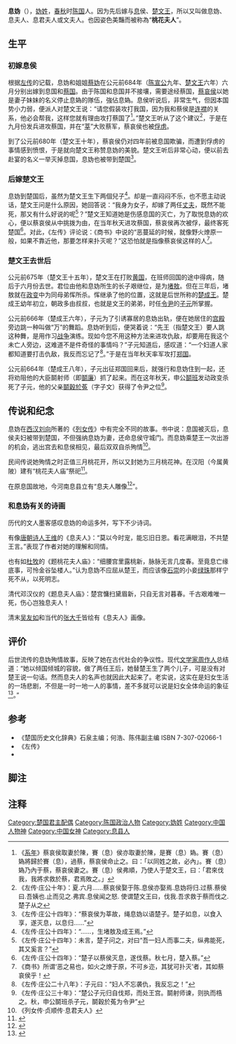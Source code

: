 {{東亞女性歷史人物
|名稱=息妫
|身份=
|畫像==[[File:Lady_Xi.jpg|200px]]
|說明=《百美新咏图传》
|姓=妫
|名=
|姓名=
|字=
|其他名號=桃花夫人
|出生地=陈国
|父親=
|母親=
|姊妹=蔡妫
|夫=息侯、楚文王
|子=堵敖、楚成王
|注釋=}}

'''息妫'''{{noteTag|1= 拼音：guī}}（{{bd|？||？|catIdx=G妫}}），[[妫姓|妫姓]]，[[春秋时期|春秋]]时[[陈国|陈国]]人。因为先后嫁与[[息国|息]]侯、[[楚文王|楚文王]]，所以又叫做息妫、息夫人、息君夫人或文夫人。也因姿色美豔而被称為“'''桃花夫人'''”。

== 生平 ==
=== 初嫁息侯 ===
根据[[左传|左传]]的记载，息妫和姐姐[[蔡妫|蔡妫]]在公元前684年（[[陈宣公|陈宣公]]九年、[[楚文王|楚文王]]六年）六月分别出嫁到息国和[[蔡国|蔡国]]。由于陈国和息国并不接壤，需要途经蔡国，[[蔡哀侯|蔡哀侯]]以她是妻子妹妹的名义停止息媯的隊伍，強佔息媯。息侯听说后，非常生气，但因本国势小力弱，便派人对楚文王说：“请您假装攻打我国，因为我和蔡侯是[[连襟|连襟]]的关系，他必会帮我，这样您就有理由攻打蔡国了<ref>《[[系年|系年]]》蔡哀侯取妻於陳，賽（息）侯亦取妻於陳，是賽（息）媯。賽（息）媯將歸於賽（息），過蔡，蔡哀侯命止之。曰：「以同姓之故，必內」。賽（息）媯乃內于蔡，蔡哀侯妻之。賽（息）侯弗順，乃使人于楚文王，曰：「君來伐我，我將求救於蔡，君焉敗之。」</ref>。”楚文王听从了这个建议<ref>《左传·庄公十年》：夏.六月……蔡哀侯娶于陈.息侯亦娶焉.息妫将归.过蔡.蔡侯曰.吾姨也.止而见之.弗宾.息侯闻之怒. 使谓楚文王曰，伐我.吾求救于蔡而伐之.楚子从之</ref>，于是在九月份发兵进攻蔡国，并在“[[莘|莘]]”大败蔡军，蔡哀侯也被[[俘虏|俘虏]]。

到了公元前680年（楚文王十年），蔡哀侯仍对四年前被息国欺骗，而遭到俘虏的事情感到愤恨，于是就向楚文王称赞息妫的美貌。楚文王听后非常心动，便以前去赴宴的名义一举灭掉息国，息妫也被带到楚国<ref>《左传·庄公十四年》：“蔡哀侯为莘故，绳息妫以语楚子。楚子如息，以食入享，遂灭息，以息归……”</ref>。

=== 后嫁楚文王 ===
息妫到楚国后，虽然为楚文王生下两個兒子<ref>《左传·庄公十四年》：“……，生堵敖及成王焉。”</ref>。却是一直闷闷不乐，也不愿主动说话，楚文王问是什么原因，她回答说：“我身为女子，却嫁了两任[[丈夫|丈夫]]，既然不能死，那又有什么好说的呢<ref>《左传·庄公十四年》：未言，楚子问之，对曰“吾一妇人而事二夫，纵弗能死，其又奚言？”</ref>？”楚文王知道她是伤感息国的灭亡，为了取悦息妫的欢心，便以蔡哀侯从中挑拨为由，在当年秋天进攻蔡国，蔡哀侯再次被俘，最终客死楚国<ref>《左传·庄公十四年》：“楚子以蔡侯灭息，遂伐蔡。秋七月，楚入蔡。”</ref>。对此，《左传》评论说：《商书》中说的“恶蔓延的时候，就像野火燎原一般，如果不靠近他，那要怎样来扑灭呢？”这恐怕就是指像蔡哀侯这样的人<ref>《商书》所谓‘恶之易也，如火之燎于原，不可乡迩，其犹可扑灭’者，其如蔡哀侯乎！</ref>。

=== 楚文王去世后 ===
公元前675年（楚文王十五年），楚文王在打败[[黄国|黄国]]，在班师回国的途中得病，随后于六月份去世。君位由他和息妫所生的长子艰继位，是为[[堵敖|堵敖]]。但在三年后，堵敖就在[[政变|政变]]中为同母弟恽所杀。恽继承了他的位置，这就是后世所称的[[楚成王|楚成王]]。楚成王幼年初立，朝政多由叔叔，也就是文王的弟弟，时任[[令尹|令尹]]的[[子元|子元]]所掌握。

公元前666年（楚成王六年），子元为了引诱寡居的息妫出轨，便在她居住的[[宫殿|宫殿]]旁边跳一种叫做“万”的舞蹈。息妫听到后，便哭着说：“先王（指楚文王）要人跳这种舞，是用作习[[战争|战争]]演练。现如今您不用这种方法来进攻仇敌，却要用在我这个未亡人旁边，这难道不是件奇怪的事情吗？”子元知道后，感叹道：“一个妇道人家都知道要打击仇敌，我反而忘记了<ref>《左传·庄公二十八年》：子元曰：“妇人不忘袭仇，我反忘之！”</ref>。”于是在当年秋天率军攻打[[郑国|郑国]]。

公元前664年（楚成王八年），子元出征郑国回来后，就强行和息妫住到一起，还将劝阻他的大臣鬬射师（即[[鬬廉|鬬廉]]）抓了起来。而在这年秋天，申公[[鬬班|鬬班]]发动政变杀死了子元，他的父亲[[鬬穀於菟|鬬穀於菟]]（字子文）获得了令尹之位<ref>《左传·庄公三十年》：“楚公子元归自伐郑，而处王宫。鬬射师谏，则执而梏之。秋，申公鬬班杀子元，鬬穀於菟为令尹”</ref>。

== 传说和纪念 ==
息妫在[[西汉|西汉]][[刘向|刘向]]所著的《[[列女传|列女传]]》中有完全不同的故事。书中说：息国被灭后，息侯夫妇被带到楚国，不但强纳息妫为妻，还命息侯守城门。而息妫乘楚王一次出游的机会，逃出宫去和息侯相见，最后双双自杀殉情<ref>《列女传·贞顺传·息君夫人》</ref>。

民间传说她殉情之时正值三月桃花开，所以又封她为三月桃花神。在汉阳（今属黄陂）建有“桃花夫人庙”祭祀<ref group="参考">{{Cite web |url=http://sub.gxnews.com.cn/staticpages/20090613/newgx4a331c7d-2103717.shtml |title=丹江口出土春秋古剑还原“桃花夫人”凄婉历史-广西新闻网 |access-date=2010-09-27 |archive-date=2019-09-25 |archive-url=https://web.archive.org/web/20190925114636/http://sub.gxnews.com.cn/staticpages/20090613/newgx4a331c7d-2103717.shtml }}</ref>。

在原息国故地，今河南息县立有“息夫人雕像<ref group="参考">{{Cite web |url=http://city.cri.cn/25364/2009/07/13/3865s2475392.htm |title=“息县今貌” |access-date=2010-09-27 |archive-date=2010-08-05 |archive-url=https://web.archive.org/web/20100805090826/http://city.cri.cn/25364/2009/07/13/3865s2475392.htm |dead-url=no }}</ref>”。

=== 和息妫有关的诗画 ===
历代的文人墨客感叹息妫的命运多舛，写下不少诗词。

有像[[唐朝|唐朝]][[诗人|诗人]][[王维|王维]]的《息夫人》：“莫以今时宠，能忘旧日恩。看花满眼泪，不共楚王言。”表现了作者对她的理解和同情。

也有如[[杜牧|杜牧]]的《题桃花夫人庙》：“细腰宫里露桃新，脉脉无言几度春。至竟息亡缘底事，可怜金谷坠楼人。”认为息妫不应屈从楚王，而应该像[[石崇|石崇]]的小妾[[绿珠|绿珠]]那样宁死不从，以死明志。

清代邓汉仪的《题息夫人庙》：楚宫慵扫黛眉新，只自无言对暮春。千古艰难唯一死，伤心岂独息夫人！

清末[[吴友如|吴友如]]和当代的[[张大千|张大千]]皆绘有《息夫人》画像。

== 评价 ==
后世流传的息妫殉情故事，反映了她在古代社会的争议性。现代[[文学家|文学家]][[周作人|周作人]]总结道：“她以倾国倾城的容貌，做了两任王后，她替楚王生了两个儿子，可是没有对楚王说一句话。然而息夫人的名声也就因此大起来了。老实说，这实在是妇女生活的一场悲剧，不但是一时一地一人的事情，差不多就可以说是妇女全体命运的象征<ref group="参考">{{Cite web |url=http://www.torontoservice.com/News/Talk/2009/11/13/04410042118.html |title=春秋战国引发两次灭国之战的绝代美女 |access-date=2010-09-27 |archive-date=2010-02-05 |archive-url=https://web.archive.org/web/20100205174721/http://torontoservice.com/News/Talk/2009/11/13/04410042118.html |dead-url=no }}</ref>。”

==参考==
*《楚国历史文化辞典》石泉主编；何浩、陈伟副主编 ISBN 7-307-02066-1
*《左传》
*<references group="参考"/>

==脚注==
{{reflist|2}}

[[Category:楚国君主配偶|Category:楚国君主配偶]]
[[Category:陈国政治人物|Category:陈国政治人物]]
[[Category:妫姓|Category:妫姓]]
[[Category:中国人物神|Category:中国人物神]]
[[Category:中国女神|Category:中国女神]]
[[Category:息县人|Category:息县人]]
==注释==
{{notefoot}}